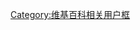 {{Userbox
  |border-c = #000000
  |border-s = 2
  |id-c     = #ffffff
  |id-s     = 9
  |id-fc    = #FF0033
  |info-c   = #e6e6fa
  |info-s   = 9
  |info-fc  = #000000
  |id       = [[File:As08-16-2593.jpg|51px]]
  |info     = 這個用戶佔領了'''[[地球|<span style="color:#008000;">地球</span>]]'''！
}}
[[Category:以為自己佔領地球的維基人|{{PAGENAME}}]]
<noinclude>[[Category:维基百科相关用户框]]</noinclude>